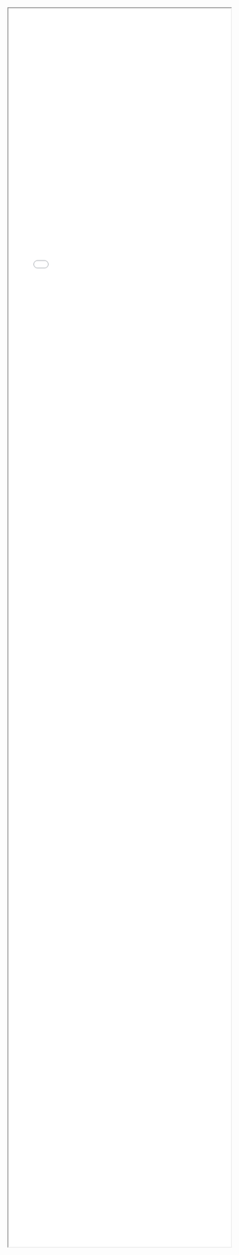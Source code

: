 <iframe style="width:100%; height: 70vh;" src="html/map_london_2017_residence_pct.html" title="Map"></iframe>
